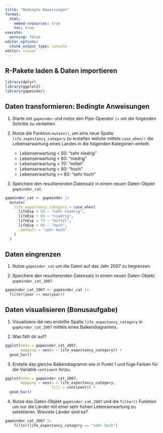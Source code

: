 ```yaml
---
title: "Bedingte Anweisungen"
format:
  html:
    embed-resources: true
    toc: true
execute:
  warning: false
editor_options: 
  chunk_output_type: console
editor: visual
---
```


## R-Pakete laden & Daten importieren

```r
library(dplyr)
library(ggplot2)
library(gapminder)
```

## Daten transformieren: Bedingte Anweisungen

1.  Starte mit `gapminder` und nutze den Pipe-Operator `|>` um die folgenden Schritte zu verketten.

2.  Nutze die Funktion `mutate()`, um eine neue Spalte `life_expectancy_category` zu erstellen welche mittels `case_when()` die Lebenserwartung eines Landes in die folgenden Kategorien einteilt:

    -   Lebenserwartung \< 50: "sehr niedrig"
    -   Lebenserwartung \< 60: "niedrig"
    -   Lebenserwartung \< 70: "mittel"
    -   Lebenserwartung \< 80: "hoch"
    -   Lebenserwartung \>= 80: "sehr hoch"

3.  Speichere den resultierenden Datensatz in einem neuen Daten-Objekt `gapminder_cat`.

```r
gapminder_cat <- gapminder |> 
  mutate(
    life_expectancy_category = case_when(
      lifeExp < 50 ~ "sehr niedrig",
      lifeExp < 60 ~ "niedrig",
      lifeExp < 70 ~ "mittel",
      lifeExp < 80 ~ "hoch",
      .default = "sehr hoch"
    )
  )
```

## Daten eingrenzen

1.  Nutze `gapminder_cat` um die Daten auf das Jahr 2007 zu begrenzen.

2.  Speichere den resultierenden Datensatz in einem neuen Daten-Objekt `gapminder_cat_2007`.

```r
gapminder_cat_2007 <- gapminder_cat |> 
  filter(year == max(year))
```

## Daten visualisieren (**Bonusaufgabe**)

1.  Visualisiere die neu erstellte Spalte `life_expectancy_category` in `gapminder_cat_2007` mittels eines Balkendiagramms.

2.  Was fällt dir auf?

```r
ggplot(data = gapminder_cat_2007, 
       mapping = aes(x = life_expectancy_category)) +
  geom_bar() 
```

3.  Erstelle das gleiche Balkendiagramm wie in Punkt 1 und füge Farben für die Variable `continent` hinzu.

```r
ggplot(data = gapminder_cat_2007, 
       mapping = aes(x = life_expectancy_category, 
                     fill = continent)) +
  geom_bar() 
```

4.  Nutze das Daten-Objekt `gapminder_cat_2007` und die `filter()` Funktion um nur die Länder mit einer sehr hohen Lebenserwartung zu selektieren. Wieviele Länder sind es?

```r
gapminder_cat_2007 |> 
    filter(life_expectancy_category == "sehr hoch")
```
